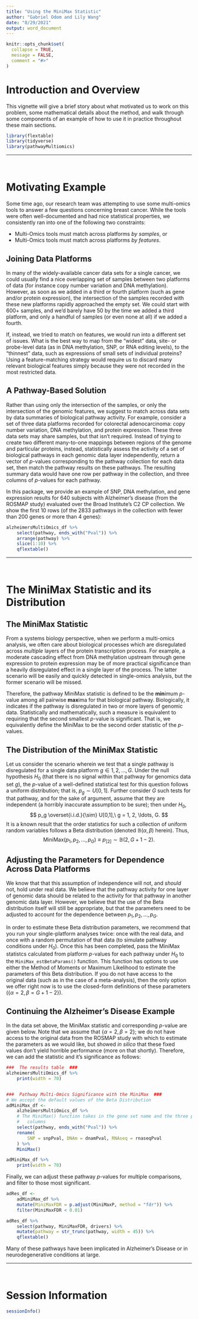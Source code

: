 ```yaml
---
title: "Using the MiniMax Statistic"
author: "Gabriel Odom and Lily Wang"
date: "8/29/2021"
output: word_document
---
```


```r
knitr::opts_chunk$set(
  collapse = TRUE,
  message = FALSE,
  comment = "#>"
)
```



# Introduction and Overview

This vignette will give a brief story about what motivated us to work on this problem, some mathematical details about the method, and walk through some components of an example of how to use it in practice throughout these main sections.

```r
library(flextable)
library(tidyverse)
library(pathwayMultiomics)
```

------------------------------------------------------------------------

</br>



# Motivating Example
Some time ago, our research team was attempting to use some multi-omics tools to answer a few questions concerning breast cancer. While the tools were often well-documented and had nice statistical properties, we consistently ran into one of the following two constraints:

-   Multi-Omics tools must match across platforms *by samples*, or
-   Multi-Omics tools must match across platforms *by features*.


## Joining Data Platforms
In many of the widely-available cancer data sets for a single cancer, we could usually find a nice overlapping set of samples between two platforms of data (for instance copy number variation and DNA methylation). However, as soon as we added in a third or fourth platform (such as gene and/or protein expression), the intersection of the samples recorded with these new platforms rapidly approached the empty set. We could start with 600+ samples, and we'd barely have 50 by the time we added a third platform, and only a handful of samples (or even none at all) if we added a fourth.

If, instead, we tried to match on features, we would run into a different set of issues. What is the best way to map from the "widest" data, site- or probe-level data (as in DNA methylation, SNP, or RNA editing levels), to the "thinnest" data, such as expressions of small sets of individual proteins? Using a feature-matching strategy would require us to discard many relevant biological features simply because they were not recorded in the most restricted data.


## A Pathway-Based Solution
Rather than using only the intersection of the samples, or only the intersection of the genomic features, we suggest to match across data sets by data summaries of biological pathway activity. For example, consider a set of three data platforms recorded for colorectal adenocarcinoma: copy number variation, DNA methylation, and protein expression. These three data sets may share samples, but that isn't required. Instead of trying to create two different many-to-one mappings between regions of the genome and particular proteins, instead, statistically assess the activity of a set of biological pathways in each genomic data layer independently, return a vector of $p$-values corresponding to the pathway collection for each data set, then match the pathway results on these pathways. The resulting summary data would have one row per pathway in the collection, and three columns of $p$-values for each pathway.

In this package, we provide an example of SNP, DNA methylation, and gene expression results for 640 subjects with Alzheimer's disease (from the ROSMAP study) evaluated over the Broad Institute's C2 CP collection. We show the first 10 rows (of the 2833 pathways in the collection with fewer than 200 genes or more than 4 genes):

```r
alzheimersMultiOmics_df %>% 
	select(pathway, ends_with("Pval")) %>% 
	arrange(pathway) %>% 
	slice(1:10) %>% 
	qflextable()
```

------------------------------------------------------------------------

</br>



# The MiniMax Statistic and its Distribution


## The MiniMax Statistic
From a systems biology perspective, when we perform a multi-omics analysis, we often care about biological processes which are disregulated across *multiple* layers of the protein transcription process. For example, a moderate cascading effect from DNA methylation upstream through gene expression to protein expression may be of more practical significance than a heavily disregulated effect in a single layer of the process. The latter scenario will be easily and quickly detected in single-omics analysis, but the former scenario will be missed.

Therefore, the pathway MiniMax statistic is defined to be the **min**imum $p$-value among all pairwise **max**ima for that biological pathway. Biologically, it indicates if the pathway is disregulated in two or more layers of genomic data. Statistically and mathematically, such a measure is equivalent to requiring that the second smallest $p$-value is significant. That is, we equivalently define the MiniMax to be the second order statistic of the $p$-values.


## The Distribution of the MiniMax Statistic
Let us consider the scenario wherein we test that a single pathway is disregulated for a single data platform $g \in 1, 2, \ldots, G$. Under the null hypothesis $H_0$ (that there is no signal within that pathway for genomics data set $g$), the $p$-value of a well-defined statistical test for this question follows a uniform distribution; that is, $p_g \sim U[0,1]$. Further consider $G$ such tests for that pathway, and for the sake of argument, assume that they are independent (a horribly inaccurate assumption to be sure); then under $H_0$,
$$
p_g \overset{i.i.d.}{\sim} U[0,1],\ g = 1, 2, \ldots, G.
$$
It is a known result that the order statistics for such a collection of uniform random variables follows a Beta distribution (denoted $\mathbb{B}(\alpha, \beta)$ herein). Thus, $$
\text{MiniMax}(p_1, p_2, \ldots, p_G) \equiv p_{[2]} \sim \mathbb{B}(2, G + 1 - 2).
$$


## Adjusting the Parameters for Dependence Across Data Platforms
We know that that this assumption of independence will not, and *should* not, hold under real data. We believe that the pathway activity for one layer of genomic data should be related to the activity for that pathway in another genomic data layer. However, we believe that the use of the Beta distribution itself will still be appropriate, but that the parameters need to be adjusted to account for the dependence between $p_1, p_2, \ldots, p_G$.

In order to estimate these Beta distribution parameters, we recommend that you run your single-platform analyses twice: once with the real data, and once with a random permutation of that data (to simulate pathway conditions under $H_0$). Once this has been completed, pass the MiniMax statistcs calculated from platform $p$-values for each pathway under $H_0$ to the `MiniMax_estBetaParams()` function. This function has options to use either the Method of Moments or Maximum Likelihood to estimate the parameters of this Beta distribution. If you do not have access to the original data (such as in the case of a meta-analysis), then the only option we offer right now is to use the closed-form definitions of these parameters ($\{\alpha = 2, \beta = G + 1 - 2\}$).


## Continuing the Alzheimer's Disease Example
In the data set above, the MiniMax statistic and corresponding $p$-value are given below. Note that we assume that $\{\alpha = 2, \beta = 2\}$; we do not have access to the original data from the ROSMAP study with which to estimate the parameters as we would like, but showed *in silico* that these fixed values don't yield horrible performance (more on that shortly). Therefore, we can add the statistic and it's significance as follows:
```r
###  The results table  ###
alzheimersMultiOmics_df %>% 
	print(width = 70)


###  Pathway Multi-Omics Significance with the MiniMax  ###
# We accept the default values of the Beta Distribution
adMiniMax_df <- 
	alzheimersMultiOmics_df %>% 
	# The MiniMax() function takes in the gene set name and the three p-value
	#   columns
	select(pathway, ends_with("Pval")) %>% 
	rename(
		SNP = snpPval, DNAm = dnamPval, RNAseq = rnaseqPval
	) %>% 
	MiniMax()

adMiniMax_df %>% 
	print(width = 70)
```

Finally, we can adjust these pathway $p$-values for multiple comparisons, and filter to those most significant.
```r
adRes_df <- 
	adMiniMax_df %>% 
	mutate(MiniMaxFDR = p.adjust(MiniMaxP, method = "fdr")) %>% 
	filter(MiniMaxFDR < 0.01) 

adRes_df %>% 
	select(pathway, MiniMaxFDR, drivers) %>% 
	mutate(pathway = str_trunc(pathway, width = 45)) %>% 
	qflextable()
```

Many of these pathways have been implicated in Alzheimer's Disease or in neurodegenerative conditions at large.

------------------------------------------------------------------------

</br>



# Session Information

```r
sessionInfo()
```
